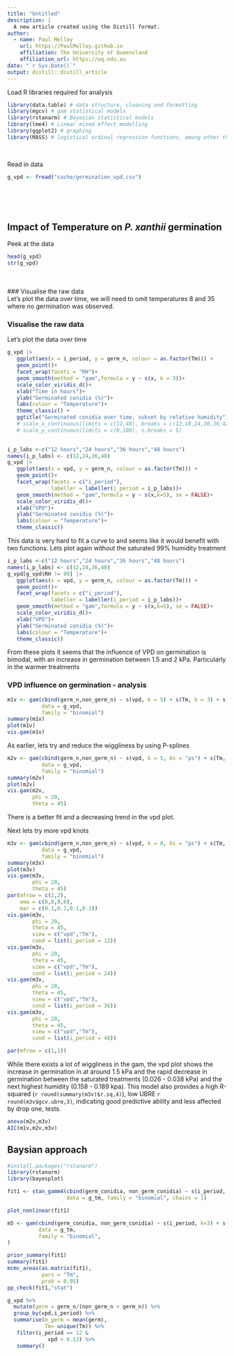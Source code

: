 ```yaml
---
title: "Untitled"
description: |
  A new article created using the Distill format.
author:
  - name: Paul Melloy 
    url: https://PaulMelloy.github.io
    affiliation: The University of Queensland
    affiliation_url: https://uq.edu.au
date: "`r Sys.Date()`"
output: distill::distill_article
---
```



Load R libraries required for analysis

```r
library(data.table) # data structure, cleaning and formatting
library(mgcv) # gam statistical models
library(rstanarm) # Bayesian statistical models
library(lme4) # Linear mixed effect modelling
library(ggplot2) # graphing
library(MASS) # logistical ordinal regression functions, among other things
```
<br>  

Read in data

```r
g_vpd <- fread("cache/germination_vpd.csv")
```



<br>  
<br>  

## Impact of Temperature on *P. xanthii* germination  
Peek at the data

```r
head(g_vpd)
str(g_vpd)
```
<br>  
### Visualise the raw data  
Let's plot the data over time, we will need to omit temperatures 8 and 35 where
no germination was observed.

### Visualise the raw data  
Let's plot the data over time  

```r
g_vpd |>
   ggplot(aes(x = i_period, y = germ_n, colour = as.factor(Tm))) + 
   geom_point()+
   facet_wrap(facets = "RH")+
   geom_smooth(method = "gam",formula = y ~ s(x, k = 3))+
   scale_color_viridis_d()+
   xlab("Time in hours")+
   ylab("Germinated conidia (%)")+
   labs(colour = "Temperature")+
   theme_classic() +
   ggtitle("Germinated conidia over time, subset by relative humidity")
   # scale_x_continuous(limits = c(12,48), breaks = c(12,18,24,30,36,42,48))++
   # scale_y_continuous(limits = c(0,100), n.breaks = 5)
   
```



```r
i_p_labs <-c("12 hours","24 hours","36 hours","48 hours")
names(i_p_labs) <- c(12,24,36,48)
g_vpd |>
   ggplot(aes(x = vpd, y = germ_n, colour = as.factor(Tm))) + 
   geom_point()+
   facet_wrap(facets = c("i_period"), 
              labeller = labeller(i_period = i_p_labs))+
   geom_smooth(method = "gam",formula = y ~ s(x,k=5), se = FALSE)+
   scale_color_viridis_d()+
   xlab("VPD")+
   ylab("Germinated conidia (%)")+
   labs(colour = "Temperature")+
   theme_classic()

```

This data is very hard to fit a curve to and seems like it would benefit with two functions.
Lets plot again without the saturated 99% humidity treatment
```r
i_p_labs <-c("12 hours","24 hours","36 hours","48 hours")
names(i_p_labs) <- c(12,24,36,48)
g_vpd[g_vpd$RH != 99] |>
   ggplot(aes(x = vpd, y = germ_n, colour = as.factor(Tm))) + 
   geom_point()+
   facet_wrap(facets = c("i_period"), 
              labeller = labeller(i_period = i_p_labs))+
   geom_smooth(method = "gam",formula = y ~ s(x,k=5), se = FALSE)+
   scale_color_viridis_d()+
   xlab("VPD")+
   ylab("Germinated conidia (%)")+
   labs(colour = "Temperature")+
   theme_classic()
```

From these plots it seems that the influence of VPD on germination is bimodal, with an increase in germination between 1.5 and 2 kPa. 
Particularly in the warmer treatments

### VPD influence on germination - analysis
```r
m1v <- gam(cbind(germ_n,non_germ_n) ~ s(vpd, k = 5) + s(Tm, k = 3) + s(i_period, k = 3), 
           data = g_vpd,
           family = "binomial")
summary(m1v)
plot(m1v)
vis.gam(m1v)
```

As earlier, lets try and reduce the wiggliness by using P-splines  

```r
m2v <- gam(cbind(germ_n,non_germ_n) ~ s(vpd, k = 5, bs = "ps") + s(Tm, k = 3) + s(i_period, k = 3), 
           data = g_vpd,
           family = "binomial")
summary(m2v)
plot(m2v)
vis.gam(m2v,
        phi = 20,
        theta = 45)
```

There is a better fit and a decreasing trend in the vpd plot.  

Next lets try more vpd knots

```r
m3v <- gam(cbind(germ_n,non_germ_n) ~ s(vpd, k = 8, bs = "ps") + s(Tm, k = 3) + s(i_period, k = 3), 
           data = g_vpd,
           family = "binomial")
summary(m3v)
plot(m3v)
vis.gam(m3v,
        phi = 20,
        theta = 45)
par(mfrow = c(2,2),
    oma = c(0,0,0,0),
    mar = c(0.1,0.1,0.1,0.1))
vis.gam(m3v,
        phi = 20,
        theta = 45,
        view = c("vpd","Tm"),
        cond = list(i_period = 12))
vis.gam(m3v,
        phi = 20,
        theta = 45,
        view = c("vpd","Tm"),
        cond = list(i_period = 24))
vis.gam(m3v,
        phi = 20,
        theta = 45,
        view = c("vpd","Tm"),
        cond = list(i_period = 36))
vis.gam(m3v,
        phi = 20,
        theta = 45,
        view = c("vpd","Tm"),
        cond = list(i_period = 48))

par(mfrow = c(1,1))
```

While there exists a lot of wiggliness in the gam, the vpd plot shows the increase in germination in at around 1.5 kPa and the rapid decrease in germination between the saturated treatments (0.026 - 0.038 kPa) and the next highest humidity (0.158 - 0.189 kpa).
This model also provides a high R-squared (`r round(summary(m3v)$r.sq,4)`), low UBRE `r round(m3v$gcv.ubre,3)`, indicating good predictive ability
and less affected by drop one, tests.

```r
anova(m2v,m3v)
AIC(m1v,m2v,m3v)
```




## Baysian approach  

```r
#install.packages("rstanarm")
library(rstanarm)
library(bayesplot)
```

```r
fit1 <- stan_gamm4(cbind(germ_conidia, non_germ_conidia) ~ s(i_period, k = 3) + s(Tm, k = 6, bs = "ps"), 
                   data = g_tm, family = "binomial", chains = 1)

plot_nonlinear(fit1)

m5 <- gam(cbind(germ_conidia, non_germ_conidia) ~ s(i_period, k=3) + s(Tm, k =4, bs = "ps"),
          data = g_tm,
          family = "binomial",
)

prior_summary(fit1)
summary(fit1)
mcmc_areas(as.matrix(fit1),
           pars = "Tm",
           prob = 0.95)
pp_check(fit1,"stat")
```


```r
g_vpd %>%
  mutate(germ = germ_n/(non_germ_n + germ_n)) %>%
  group_by(vpd,i_period) %>%
  summarise(m_germ = mean(germ),
            Tm= unique(Tm)) %>%
   filter(i_period == 12 &
             vpd > 0.13) %>%
   summary()
```
